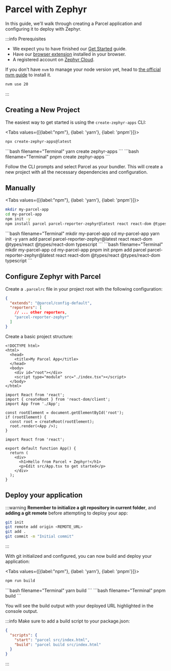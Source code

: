 
# Parcel with Zephyr

<CodemodDisclaimer />

<SourceCode href="https://github.com/ZephyrCloudIO/zephyr-examples/tree/main/examples/parcel-app" />

In this guide, we'll walk through creating a Parcel application and configuring it to deploy with Zephyr.

:::info Prerequisites
- We expect you to have finished our [Get Started](/general/get-started) guide.
- Have our [browser extension](https://chromewebstore.google.com/detail/zephyr-mission-control/liflhldchhinbaeplljlplhnbkdidedn) installed in your browser.
- A registered account on [Zephyr Cloud](https://app.zephyr-cloud.io).

If you don't have `nvm` to manage your node version yet, head to [the official nvm guide](https://github.com/nvm-sh/nvm) to install it.
```bash
nvm use 20 
```
:::

## Creating a New Project

The easiest way to get started is using the `create-zephyr-apps` CLI:

<Tabs values={[{label:"npm"}, {label: 'yarn'}, {label: 'pnpm'}]}>
<Tab>
```bash filename="Terminal"
npx create-zephyr-apps@latest
```
</Tab>
<Tab>
```bash filename="Terminal"
yarn create zephyr-apps
```
</Tab>
<Tab>
```bash filename="Terminal"
pnpm create zephyr-apps
```
</Tab>
</Tabs>

Follow the CLI prompts and select Parcel as your bundler. This will create a new project with all the necessary dependencies and configuration.

## Manually

<Tabs values={[{label:"npm"}, {label: 'yarn'}, {label: 'pnpm'}]}>
<Tab>
```bash filename="Terminal"
mkdir my-parcel-app
cd my-parcel-app
npm init -y
npm install parcel parcel-reporter-zephyr@latest react react-dom @types/react @types/react-dom typescript
```
</Tab>
<Tab>
```bash filename="Terminal"
mkdir my-parcel-app
cd my-parcel-app
yarn init -y
yarn add parcel parcel-reporter-zephyr@latest react react-dom @types/react @types/react-dom typescript
```
</Tab>
<Tab>
```bash filename="Terminal"
mkdir my-parcel-app
cd my-parcel-app
pnpm init
pnpm add parcel parcel-reporter-zephyr@latest react react-dom @types/react @types/react-dom typescript
```
</Tab>
</Tabs>

## Configure Zephyr with Parcel

Create a `.parcelrc` file in your project root with the following configuration:

```json filename=".parcelrc"
{
  "extends": "@parcel/config-default",
  "reporters": [
    // ... other reporters,
    "parcel-reporter-zephyr"
  ]
}
```

Create a basic project structure:

```tsx filename="src/index.html"
<!DOCTYPE html>
<html>
  <head>
    <title>My Parcel App</title>
  </head>
  <body>
    <div id="root"></div>
    <script type="module" src="./index.tsx"></script>
  </body>
</html>
```

```tsx filename="src/index.tsx"
import React from 'react';
import { createRoot } from 'react-dom/client';
import App from './App';

const rootElement = document.getElementById('root');
if (rootElement) {
  const root = createRoot(rootElement);
  root.render(<App />);
}
```

```tsx filename="src/App.tsx"
import React from 'react';

export default function App() {
  return (
    <div>
      <h1>Hello from Parcel + Zephyr!</h1>
      <p>Edit src/App.tsx to get started</p>
    </div>
  );
}
```

## Deploy your application

:::warning
**Remember to initialize a git repository in current folder**, and **adding a git remote** before attempting to deploy your app:
```bash
git init
git remote add origin <REMOTE_URL>
git add .
git commit -m "Initial commit"
```
:::

With git initialized and configured, you can now build and deploy your application:

<Tabs values={[{label:"npm"}, {label: 'yarn'}, {label: 'pnpm'}]}>
<Tab>
```bash filename="Terminal"
npm run build
```
</Tab>
<Tab>
```bash filename="Terminal"
yarn build
```
</Tab>
<Tab>
```bash filename="Terminal"
pnpm build
```
</Tab>
</Tabs>

<BuildAuthInfo />

You will see the build output with your deployed URL highlighted in the console output.

:::info
Make sure to add a build script to your package.json:
```json
{
  "scripts": {
    "start": "parcel src/index.html",
    "build": "parcel build src/index.html"
  }
}
```
:::